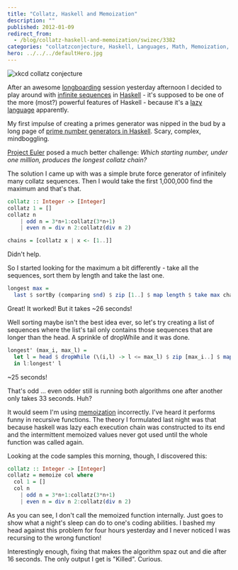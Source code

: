 ```yaml
---
title: "Collatz, Haskell and Memoization"
description: ""
published: 2012-01-09
redirect_from:
  - /blog/collatz-haskell-and-memoization/swizec/3382
categories: "collatzconjecture, Haskell, Languages, Math, Memoization, Number Theory, Programming, Project Euler, Uncategorized"
hero: ../../../defaultHero.jpg
---
```


![xkcd collatz conjecture](https://swizec.com/wp-content/uploads/2012/01/collatz_conjecture3.png "xkcd collatz conjecture")

After an awesome [longboarding](http://en.wikipedia.org/wiki/Longboarding "Longboarding") session yesterday afternoon I decided to play around with [infinite sequences](http://en.wikipedia.org/wiki/Sequence "Sequence") in [Haskell](http://haskell.org "Haskell (programming language)") - it's supposed to be one of the more (most?) powerful features of Haskell - because it's a [lazy language](http://en.wikipedia.org/wiki/Evaluation_strategy "Evaluation strategy") apparently.

My first impulse of creating a primes generator was nipped in the bud by a long page of [prime number generators in Haskell](http://www.haskell.org/haskellwiki/Prime_numbers). Scary, complex, mindboggling.

[Project Euler](http://projecteuler.net/ "Project Euler") posed a much better challenge: _Which starting number, under one million, produces the longest collatz chain?_

The solution I came up with was a simple brute force generator of infinitely many collatz sequences. Then I would take the first 1,000,000 find the maximum and that's that.

```haskell
collatz :: Integer -> [Integer]
collatz 1 = []
collatz n
    | odd n = 3*n+1:collatz(3*n+1)
    | even n = div n 2:collatz(div n 2)

chains = [collatz x | x <- [1..]]
```

Didn't help.

So I started looking for the maximum a bit differently - take all the sequences, sort them by length and take the last one.

```haskell
longest max =
  last $ sortBy (comparing snd) $ zip [1..] $ map length $ take max chains
```

Great! It worked! But it takes ~26 seconds!

Well sorting maybe isn't the best idea ever, so let's try creating a list of sequences where the list's tail only contains those sequences that are longer than the head. A sprinkle of dropWhile and it was done.

```haskell
longest' (max_i, max_l) =
  let l = head $ dropWhile (\(i,l) -> l <= max_l) $ zip [max_i..] $ map length $ chains' max_i
  in l:longest' l
```

~25 seconds!

That's odd ... even odder still is running both algorithms one after another only takes 33 seconds. Huh?

It would seem I'm using [memoization](http://en.wikipedia.org/wiki/Memoization "Memoization") incorrectly. I've heard it performs funny in recursive functions. The theory I formulated last night was that because haskell was lazy each execution chain was constructed to its end and the intermittent memoized values never got used until the whole function was called again.

Looking at the code samples this morning, though, I discovered this:

```haskell
collatz :: Integer -> [Integer]
collatz = memoize col where
  col 1 = []
  col n
    | odd n = 3*n+1:collatz(3*n+1)
    | even n = div n 2:collatz(div n 2)
```

As you can see, I don't call the memoized function internally. Just goes to show what a night's sleep can do to one's coding abilities. I bashed my head against this problem for four hours yesterday and I never noticed I was recursing to the wrong function!

Interestingly enough, fixing that makes the algorithm spaz out and die after 16 seconds. The only output I get is "Killed". Curious.

